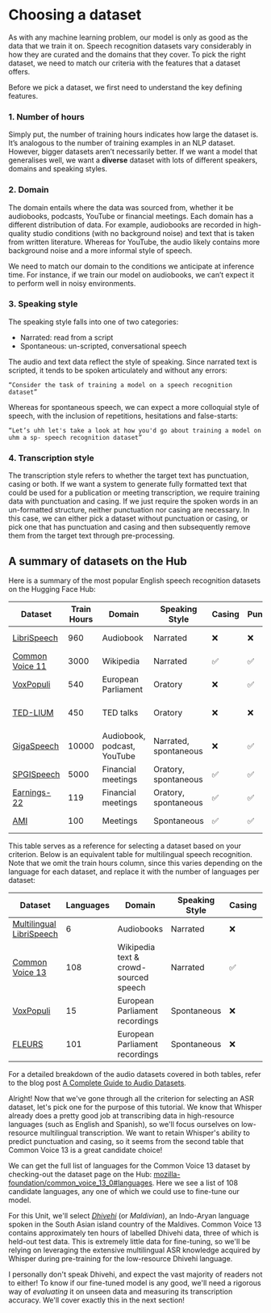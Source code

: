 # Choosing a dataset

As with any machine learning problem, our model is only as good as the data that we train it on. Speech recognition
datasets vary considerably in how they are curated and the domains that they cover. To pick the right dataset, we need
to match our criteria with the features that a dataset offers.

Before we pick a dataset, we first need to understand the key defining features.

### 1. Number of hours
Simply put, the number of training hours indicates how large the dataset is. It’s analogous to the number of training
examples in an NLP dataset. However, bigger datasets aren’t necessarily better. If we want a model that generalises well,
we want a **diverse** dataset with lots of different speakers, domains and speaking styles.

### 2. Domain
The domain entails where the data was sourced from, whether it be audiobooks, podcasts, YouTube or financial meetings.
Each domain has a different distribution of data. For example, audiobooks are recorded in high-quality studio conditions
(with no background noise) and text that is taken from written literature. Whereas for YouTube, the audio likely contains
more background noise and a more informal style of speech.

We need to match our domain to the conditions we anticipate at inference time. For instance, if we train our model on
audiobooks, we can’t expect it to perform well in noisy environments.

### 3. Speaking style
The speaking style falls into one of two categories:

* Narrated: read from a script
* Spontaneous: un-scripted, conversational speech

The audio and text data reflect the style of speaking. Since narrated text is scripted, it tends to be spoken articulately
and without any errors:

```
“Consider the task of training a model on a speech recognition dataset”
```

Whereas for spontaneous speech, we can expect a more colloquial style of speech, with the inclusion of repetitions,
hesitations and false-starts:

```
“Let’s uhh let's take a look at how you'd go about training a model on uhm a sp- speech recognition dataset”
```

### 4. Transcription style
The transcription style refers to whether the target text has punctuation, casing or both. If we want a system to generate
fully formatted text that could be used for a publication or meeting transcription, we require training data with punctuation
and casing. If we just require the spoken words in an un-formatted structure, neither punctuation nor casing are necessary.
In this case, we can either pick a dataset without punctuation or casing, or pick one that has punctuation and casing and
then subsequently remove them from the target text through pre-processing.

## A summary of datasets on the Hub

Here is a summary of the most popular English speech recognition datasets on the Hugging Face Hub:

| Dataset                                                                                 | Train Hours | Domain                      | Speaking Style        | Casing | Punctuation | License         | Recommended Use                  |
|-----------------------------------------------------------------------------------------|-------------|-----------------------------|-----------------------|--------|-------------|-----------------|----------------------------------|
| [LibriSpeech](https://huggingface.co/datasets/librispeech_asr)                          | 960         | Audiobook                   | Narrated              | ❌      | ❌           | CC-BY-4.0       | Academic benchmarks              |
| [Common Voice 11](https://huggingface.co/datasets/mozilla-foundation/common_voice_11_0) | 3000        | Wikipedia                   | Narrated              | ✅      | ✅           | CC0-1.0         | Non-native speakers              |
| [VoxPopuli](https://huggingface.co/datasets/facebook/voxpopuli)                         | 540         | European Parliament         | Oratory               | ❌      | ✅           | CC0             | Non-native speakers              |
| [TED-LIUM](https://huggingface.co/datasets/LIUM/tedlium)                                | 450         | TED talks                   | Oratory               | ❌      | ❌           | CC-BY-NC-ND 3.0 | Technical topics                 |
| [GigaSpeech](https://huggingface.co/datasets/speechcolab/gigaspeech)                    | 10000       | Audiobook, podcast, YouTube | Narrated, spontaneous | ❌      | ✅           | apache-2.0      | Robustness over multiple domains |
| [SPGISpeech](https://huggingface.co/datasets/kensho/spgispeech)                         | 5000        | Financial meetings          | Oratory, spontaneous  | ✅      | ✅           | User Agreement  | Fully formatted transcriptions   |
| [Earnings-22](https://huggingface.co/datasets/revdotcom/earnings22)                     | 119         | Financial meetings          | Oratory, spontaneous  | ✅      | ✅           | CC-BY-SA-4.0    | Diversity of accents             |
| [AMI](https://huggingface.co/datasets/edinburghcstr/ami)                                | 100         | Meetings                    | Spontaneous           | ✅      | ✅           | CC-BY-4.0       | Noisy speech conditions          |

This table serves as a reference for selecting a dataset based on your criterion. Below is an equivalent table for
multilingual speech recognition. Note that we omit the train hours column, since this varies depending on the language
for each dataset, and replace it with the number of languages per dataset:

| Dataset                                                                                       | Languages | Domain                                | Speaking Style | Casing | Punctuation | License   | Recommended Usage       |
|-----------------------------------------------------------------------------------------------|-----------|---------------------------------------|----------------|--------|-------------|-----------|-------------------------|
| [Multilingual LibriSpeech](https://huggingface.co/datasets/facebook/multilingual_librispeech) | 6         | Audiobooks                            | Narrated       | ❌      | ❌           | CC-BY-4.0 | Academic benchmarks     |
| [Common Voice 13](https://huggingface.co/datasets/mozilla-foundation/common_voice_13_0)       | 108       | Wikipedia text & crowd-sourced speech | Narrated       | ✅      | ✅           | CC0-1.0   | Diverse speaker set     |
| [VoxPopuli](https://huggingface.co/datasets/facebook/voxpopuli)                               | 15        | European Parliament recordings        | Spontaneous    | ❌      | ✅           | CC0       | European languages      |
| [FLEURS](https://huggingface.co/datasets/google/fleurs)                                       | 101       | European Parliament recordings        | Spontaneous    | ❌      | ❌           | CC-BY-4.0 | Multilingual evaluation |

For a detailed breakdown of the audio datasets covered in both tables, refer to the blog post [A Complete Guide to Audio Datasets](https://huggingface.co/blog/audio-datasets#a-tour-of-audio-datasets-on-the-hub).

Alright! Now that we've gone through all the criterion for selecting an ASR dataset, let's pick one for the purpose of this tutorial.
We know that Whisper already does a pretty good job at transcribing data in high-resource languages (such as English and Spanish), so
we'll focus ourselves on low-resource multilingual transcription. We want to retain Whisper's ability to predict punctuation and casing,
so it seems from the second table that Common Voice 13 is a great candidate choice!

We can get the full list of languages for the Common Voice 13 dataset by checking-out the dataset page on the Hub:
[mozilla-foundation/common_voice_13_0#languages](https://huggingface.co/datasets/mozilla-foundation/common_voice_13_0#languages).
Here we see a list of 108 candidate languages, any one of which we could use to fine-tune our model.

For this Unit, we'll select [_Dhivehi_](https://en.wikipedia.org/wiki/Maldivian_language) (or _Maldivian_), an Indo-Aryan
language spoken in the South Asian island country of the Maldives. Common Voice 13 contains approximately ten hours
of labelled Dhivehi data, three of which is held-out test data. This is extremely little data for fine-tuning, so we'll
be relying on leveraging the extensive multilingual ASR knowledge acquired by Whisper during pre-training for the low-resource
Dhivehi language.

I personally don't speak Dhivehi, and expect the vast majority of readers not to either! To know if our fine-tuned model
is any good, we'll need a rigorous way of _evaluating_ it on unseen data and measuring its transcription accuracy.
We'll cover exactly this in the next section!
